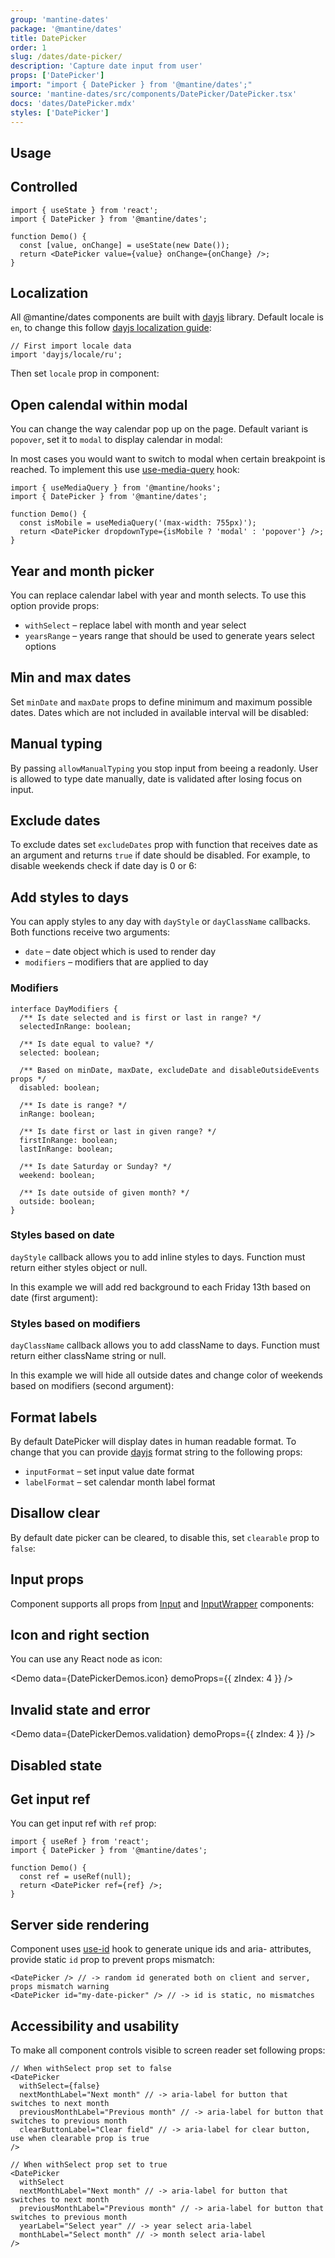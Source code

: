 ```yaml
---
group: 'mantine-dates'
package: '@mantine/dates'
title: DatePicker
order: 1
slug: /dates/date-picker/
description: 'Capture date input from user'
props: ['DatePicker']
import: "import { DatePicker } from '@mantine/dates';"
source: 'mantine-dates/src/components/DatePicker/DatePicker.tsx'
docs: 'dates/DatePicker.mdx'
styles: ['DatePicker']
---
```



## Usage

<Demo data={DatePickerDemos.usage} />

## Controlled

```tsx
import { useState } from 'react';
import { DatePicker } from '@mantine/dates';

function Demo() {
  const [value, onChange] = useState(new Date());
  return <DatePicker value={value} onChange={onChange} />;
}
```

## Localization

All @mantine/dates components are built with [dayjs](https://day.js.org/) library.
Default locale is `en`, to change this follow [dayjs localization guide](https://day.js.org/docs/en/i18n/loading-into-nodejs):

```tsx
// First import locale data
import 'dayjs/locale/ru';
```

Then set `locale` prop in component:

<Demo data={DatePickerDemos.localization} />

## Open calendal within modal

You can change the way calendar pop up on the page.
Default variant is `popover`, set it to `modal` to display calendar in modal:

<Demo data={DatePickerDemos.modal} />

In most cases you would want to switch to modal when certain breakpoint is reached.
To implement this use [use-media-query](/hooks/use-media-query/) hook:

```tsx
import { useMediaQuery } from '@mantine/hooks';
import { DatePicker } from '@mantine/dates';

function Demo() {
  const isMobile = useMediaQuery('(max-width: 755px)');
  return <DatePicker dropdownType={isMobile ? 'modal' : 'popover'} />;
}
```

## Year and month picker

You can replace calendar label with year and month selects.
To use this option provide props:

- `withSelect` – replace label with month and year select
- `yearsRange` – years range that should be used to generate years select options

<Demo data={DatePickerDemos.withSelect} />

## Min and max dates

Set `minDate` and `maxDate` props to define minimum and maximum possible dates.
Dates which are not included in available interval will be disabled:

<Demo data={DatePickerDemos.boundaries} />

## Manual typing

By passing `allowManualTyping` you stop input from beeing a readonly. User is allowed to type date manually, date is validated after losing focus on input.

<Demo data={DatePickerDemos.manualTyping} />

## Exclude dates

To exclude dates set `excludeDates` prop with function that receives date as an argument and returns
`true` if date should be disabled. For example, to disable weekends check if date day is 0 or 6:

<Demo data={DatePickerDemos.exclude} />

## Add styles to days

You can apply styles to any day with `dayStyle` or `dayClassName` callbacks.
Both functions receive two arguments:

- `date` – date object which is used to render day
- `modifiers` – modifiers that are applied to day

### Modifiers

```tsx
interface DayModifiers {
  /** Is date selected and is first or last in range? */
  selectedInRange: boolean;

  /** Is date equal to value? */
  selected: boolean;

  /** Based on minDate, maxDate, excludeDate and disableOutsideEvents props */
  disabled: boolean;

  /** Is date is range? */
  inRange: boolean;

  /** Is date first or last in given range? */
  firstInRange: boolean;
  lastInRange: boolean;

  /** Is date Saturday or Sunday? */
  weekend: boolean;

  /** Is date outside of given month? */
  outside: boolean;
}
```

### Styles based on date

`dayStyle` callback allows you to add inline styles to days.
Function must return either styles object or null.

In this example we will add red background to each Friday 13th based on date (first argument):

<Demo data={DatePickerDemos.styles} />

### Styles based on modifiers

`dayClassName` callback allows you to add className to days.
Function must return either className string or null.

In this example we will hide all outside dates and change color of weekends based on modifiers (second argument):

<Demo data={DatePickerDemos.modifiers} />

## Format labels

By default DatePicker will display dates in human readable format.
To change that you can provide [dayjs](https://day.js.org/docs/en/display/format) format string to the following props:

- `inputFormat` – set input value date format
- `labelFormat` – set calendar month label format

<Demo data={DatePickerDemos.format} />

## Disallow clear

By default date picker can be cleared, to disable this, set `clearable` prop to `false`:

<Demo data={DatePickerDemos.notClearable} />

## Input props

Component supports all props from [Input](/core/input/) and [InputWrapper](/core/input-wrapper/) components:

<Demo data={DatePickerDemos.configurator} />

## Icon and right section

You can use any React node as icon:

<Demo data={DatePickerDemos.icon} demoProps={{ zIndex: 4 }} />

## Invalid state and error

<Demo data={DatePickerDemos.validation} demoProps={{ zIndex: 4 }} />

## Disabled state

<Demo data={DatePickerDemos.disabled} />

## Get input ref

You can get input ref with `ref` prop:

```tsx
import { useRef } from 'react';
import { DatePicker } from '@mantine/dates';

function Demo() {
  const ref = useRef(null);
  return <DatePicker ref={ref} />;
}
```

## Server side rendering

Component uses [use-id](/hooks/use-id/) hook to generate unique ids and aria- attributes,
provide static `id` prop to prevent props mismatch:

```tsx
<DatePicker /> // -> random id generated both on client and server, props mismatch warning
<DatePicker id="my-date-picker" /> // -> id is static, no mismatches
```

## Accessibility and usability

To make all component controls visible to screen reader set following props:

```tsx
// When withSelect prop set to false
<DatePicker
  withSelect={false}
  nextMonthLabel="Next month" // -> aria-label for button that switches to next month
  previousMonthLabel="Previous month" // -> aria-label for button that switches to previous month
  clearButtonLabel="Clear field" // -> aria-label for clear button, use when clearable prop is true
/>

// When withSelect prop set to true
<DatePicker
  withSelect
  nextMonthLabel="Next month" // -> aria-label for button that switches to next month
  previousMonthLabel="Previous month" // -> aria-label for button that switches to previous month
  yearLabel="Select year" // -> year select aria-label
  monthLabel="Select month" // -> month select aria-label
/>
```
